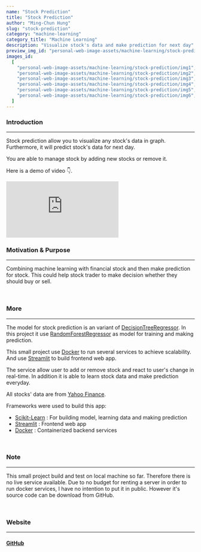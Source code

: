 ```yaml
---
name: "Stock Prediction"
title: "Stock Prediction"
author: "Ming-Chun Hung"
slug: "stock-prediction"
category: "machine-learning"
category_title: "Machine Learning"
description: "Visualize stock's data and make prediction for next day"
preview_img_id: "personal-web-image-assets/machine-learning/stock-prediction/preview"
images_id:
  [
    "personal-web-image-assets/machine-learning/stock-prediction/img1",
    "personal-web-image-assets/machine-learning/stock-prediction/img2",
    "personal-web-image-assets/machine-learning/stock-prediction/img3",
    "personal-web-image-assets/machine-learning/stock-prediction/img4",
    "personal-web-image-assets/machine-learning/stock-prediction/img5",
    "personal-web-image-assets/machine-learning/stock-prediction/img6",
  ]
---
```


### Introduction

---

Stock prediction allow you to visualize any stock's data in graph. Furthermore,
it will predict stock's data for next day.

You are able to manage stock by adding new stocks or remove it.

Here is a demo of video 👇.

<iframe
  src="https://www.youtube.com/embed/EjyubJqiDE0?si=P2j-15hbzZ0gZNOn"
  title="YouTube video player"
  frameborder="0"
  allow="accelerometer; autoplay; clipboard-write; encrypted-media; gyroscope; picture-in-picture; web-share"
  allowfullscreen
></iframe>

<br />

### Motivation & Purpose

---

Combining machine learning with financial stock and then make
prediction for stock. This could help stock trader to make decision
whether they should buy or sell.

<br />

### More

---

The model for stock prediction is an variant of
[DecisionTreeRegressor](https://scikit-learn.org/stable/modules/generated/sklearn.tree.DecisionTreeRegressor.html).
In this project it use
[RandomForestRegressor](https://scikit-learn.org/stable/modules/generated/sklearn.ensemble.RandomForestRegressor.html)
as model for training and making prediction.

This small project use [Docker](https://www.docker.com/)
to run several services to achieve scalability. And use [Streamlit](https://streamlit.io/)
to build frontend web app.

The service allow user to add or remove stock and react to user's change in real-time.
In addition it is able to learn stock data and make prediction everyday.

All stocks' data are from [Yahoo Finance](https://finance.yahoo.com/).

Frameworks were used to build this app:

- [Scikit-Learn](https://scikit-learn.org/stable/) : For building model, learning data and making prediction
- [Streamlit](https://streamlit.io/) : Frontend web app
- [Docker](https://www.docker.com/) : Containerized backend services

<br />

### Note

---

This small project build and test on local machine so far. Therefore there is
no live service available. Due to no budget for renting a server in order to
run docker services, I have no intention to put it in public. However it's
source code can be download from GitHub.

<br />

### Website

---

#### [GitHub](https://github.com/NPMachineLearning/StockPrediction)

<br />
